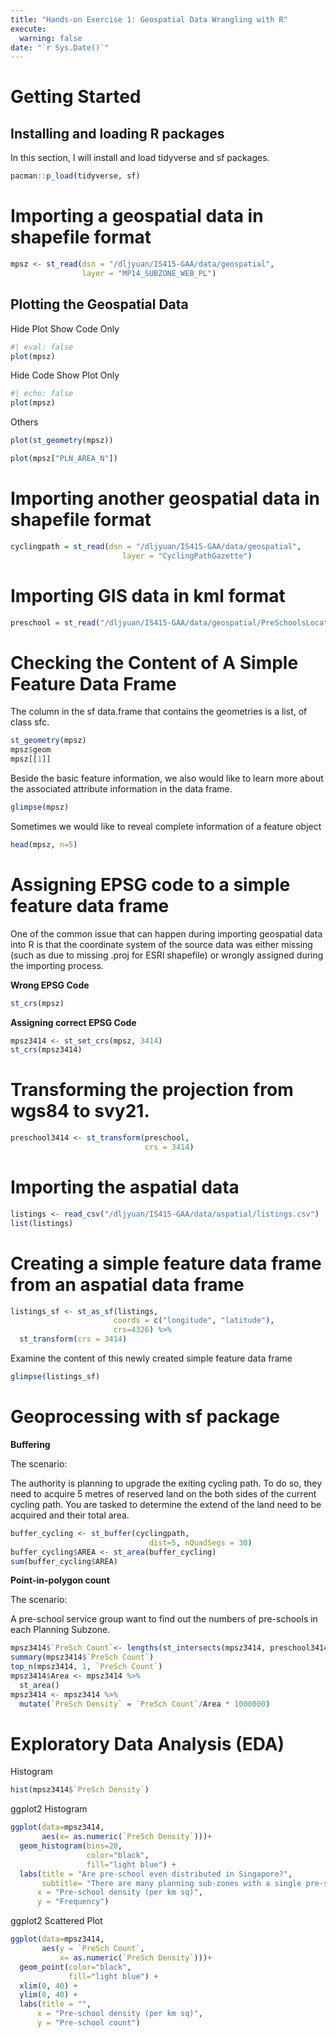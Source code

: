 ```yaml
---
title: "Hands-on Exercise 1: Geospatial Data Wrangling with R"
execute: 
  warning: false
date: "`r Sys.Date()`"
---
```


# Getting Started

## Installing and loading R packages

In this section, I will install and load tidyverse and sf packages.

```r
pacman::p_load(tidyverse, sf)
```

# Importing a geospatial data in shapefile format

```r
mpsz <- st_read(dsn = "/dljyuan/IS415-GAA/data/geospatial", 
                layer = "MP14_SUBZONE_WEB_PL")

```

## **Plotting the Geospatial Data**

Hide Plot Show Code Only

```r
#| eval: false
plot(mpsz)
```

Hide Code Show Plot Only

```r
#| echo: false
plot(mpsz)
```

Others
```r
plot(st_geometry(mpsz))
```

```r
plot(mpsz["PLN_AREA_N"])
```

# Importing another geospatial data in shapefile format

```r
cyclingpath = st_read(dsn = "/dljyuan/IS415-GAA/data/geospatial", 
                         layer = "CyclingPathGazette")
```

# Importing GIS data in kml format

```r
preschool = st_read("/dljyuan/IS415-GAA/data/geospatial/PreSchoolsLocation.kml")
```

# Checking the Content of A Simple Feature Data Frame

The column in the sf data.frame that contains the geometries is a list, of class sfc.

```r
st_geometry(mpsz)
mpsz$geom
mpsz[[1]]
```

Beside the basic feature information, we also would like to learn more about the associated attribute information in the data frame.

```r
glimpse(mpsz)
```

Sometimes we would like to reveal complete information of a feature object

```r
head(mpsz, n=5)  
```

# Assigning EPSG code to a simple feature data frame
One of the common issue that can happen during importing geospatial data into R is that the coordinate system of the source data was either missing (such as due to missing .proj for ESRI shapefile) or wrongly assigned during the importing process.

**Wrong EPSG Code**

```r
st_crs(mpsz) 
```

**Assigning correct EPSG Code**

```r
mpsz3414 <- st_set_crs(mpsz, 3414)
st_crs(mpsz3414)
```

# Transforming the projection from wgs84 to svy21.
```r
preschool3414 <- st_transform(preschool, 
                              crs = 3414)
```

# Importing the aspatial data
```r
listings <- read_csv("/dljyuan/IS415-GAA/data/aspatial/listings.csv")
list(listings) 
```

# Creating a simple feature data frame from an aspatial data frame
```r
listings_sf <- st_as_sf(listings, 
                       coords = c("longitude", "latitude"),
                       crs=4326) %>%
  st_transform(crs = 3414)
```

Examine the content of this newly created simple feature data frame
```r
glimpse(listings_sf)
```

# Geoprocessing with sf package
**Buffering**

The scenario:

The authority is planning to upgrade the exiting cycling path. To do so, they need to acquire 5 metres of reserved land on the both sides of the current cycling path. You are tasked to determine the extend of the land need to be acquired and their total area.
```r
buffer_cycling <- st_buffer(cyclingpath, 
                               dist=5, nQuadSegs = 30)
buffer_cycling$AREA <- st_area(buffer_cycling)
sum(buffer_cycling$AREA)
```

**Point-in-polygon count**

The scenario:

A pre-school service group want to find out the numbers of pre-schools in each Planning Subzone.
```r
mpsz3414$`PreSch Count`<- lengths(st_intersects(mpsz3414, preschool3414))
summary(mpsz3414$`PreSch Count`)
top_n(mpsz3414, 1, `PreSch Count`)
mpsz3414$Area <- mpsz3414 %>%
  st_area()
mpsz3414 <- mpsz3414 %>%
  mutate(`PreSch Density` = `PreSch Count`/Area * 1000000)
```

# Exploratory Data Analysis (EDA)

Histogram
```r
hist(mpsz3414$`PreSch Density`)
```

ggplot2 Histogram
```r
ggplot(data=mpsz3414, 
       aes(x= as.numeric(`PreSch Density`)))+
  geom_histogram(bins=20, 
                 color="black", 
                 fill="light blue") +
  labs(title = "Are pre-school even distributed in Singapore?",
       subtitle= "There are many planning sub-zones with a single pre-school, on the other hand, \nthere are two planning sub-zones with at least 20 pre-schools",
      x = "Pre-school density (per km sq)",
      y = "Frequency")
```

ggplot2 Scattered Plot
```r
ggplot(data=mpsz3414, 
       aes(y = `PreSch Count`, 
           x= as.numeric(`PreSch Density`)))+
  geom_point(color="black", 
             fill="light blue") +
  xlim(0, 40) +
  ylim(0, 40) +
  labs(title = "",
      x = "Pre-school density (per km sq)",
      y = "Pre-school count")
```
